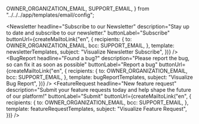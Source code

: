  OWNER_ORGANIZATION_EMAIL,
  SUPPORT_EMAIL,
} from "../../../app/templates/email/config";


<Intro
  title="Visualize Swiss Open Government Data"
  teaser="Create and embed visualizations from any dataset provided by the LINDAS Linked Data Service."
  buttonLabel="Create a visualization"
/>
<Tutorial
  headline="Visualize data in just a few steps…"
  step1="Select a dataset"
  step2="Edit the visualization"
  step3="Share & embed"
/>
<Examples
  headline="Make it your own…"
  example1Headline="Create beautiful visualizations"
  example1Description="Choose from a wide range of chart types and configure them according to your needs."
  example2Headline="Use powerful customizations"
  example2Description="With the help of custom filters and data segmentation, even complex issues can be visualized."
/>
<Contribute
  headline="Would you like to visualize your own data?"
  description="Find out how you can integrate your data into the LINDAS Linked Data Service."
  buttonLabel="Learn how"
  buttonUrl="https://lindas.admin.ch/?lang=en"
/>
<Newsletter
  headline="Subscribe to our Newsletter"
  description="Stay up to date and subscribe to our newsletter."
  buttonLabel="Subscribe"
  buttonUrl={createMailtoLink("en", {
    recipients: {
      to: OWNER_ORGANIZATION_EMAIL,
      bcc: SUPPORT_EMAIL,
    },
    template: newsletterTemplates,
    subject: "Visualize Newsletter Subscribe",
  })}
/>
<BugReport
  headline="Found a bug?"
  description="Please report the bug, so can fix it as soon as possible"
  buttonLabel="Report a bug"
  buttonUrl={createMailtoLink("en", {
    recipients: {
      to: OWNER_ORGANIZATION_EMAIL,
      bcc: SUPPORT_EMAIL,
    },
    template: bugReportTemplates,
    subject: "Visualize Bug Report",
  })}
/>
<FeatureRequest
  headline="New feature request"
  description="Submit your feature requests today and help shape the future of our platform!"
  buttonLabel="Submit"
  buttonUrl={createMailtoLink("en", {
    recipients: {
      to: OWNER_ORGANIZATION_EMAIL,
      bcc: SUPPORT_EMAIL,
    },
    template: featureRequestTemplates,
    subject: "Visualize Feature Request",
  })}
/>
